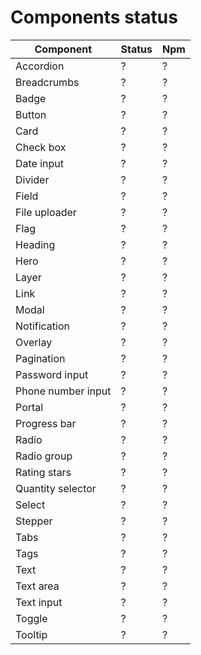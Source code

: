 
<Meta title="About/Components status" />

# Components status

| Component          | Status | Npm |
| ------------------ | ------ | --- |
| Accordion          | ?      | ?   |
| Breadcrumbs        | ?      | ?   |
| Badge              | ?      | ?   |
| Button             | ?      | ?   |
| Card               | ?      | ?   |
| Check box          | ?      | ?   |
| Date input         | ?      | ?   |
| Divider            | ?      | ?   |
| Field              | ?      | ?   |
| File uploader      | ?      | ?   |
| Flag               | ?      | ?   |
| Heading            | ?      | ?   |
| Hero               | ?      | ?   |
| Layer              | ?      | ?   |
| Link               | ?      | ?   |
| Modal              | ?      | ?   |
| Notification       | ?      | ?   |
| Overlay            | ?      | ?   |
| Pagination         | ?      | ?   |
| Password input     | ?      | ?   |
| Phone number input | ?      | ?   |
| Portal             | ?      | ?   |
| Progress bar       | ?      | ?   |
| Radio              | ?      | ?   |
| Radio group        | ?      | ?   |
| Rating stars       | ?      | ?   |
| Quantity selector  | ?      | ?   |
| Select             | ?      | ?   |
| Stepper            | ?      | ?   |
| Tabs               | ?      | ?   |
| Tags               | ?      | ?   |
| Text               | ?      | ?   |
| Text area          | ?      | ?   |
| Text input         | ?      | ?   |
| Toggle             | ?      | ?   |
| Tooltip            | ?      | ?   |
